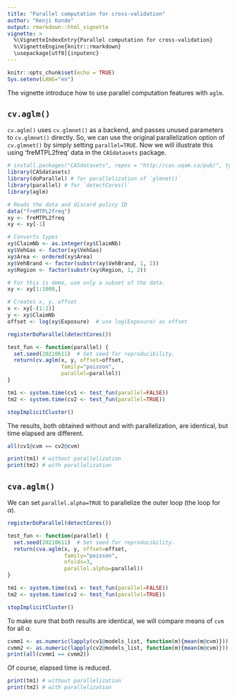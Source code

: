 ```yaml
---
title: "Parallel computation for cross-validation"
author: "Kenji Kondo"
output: rmarkdown::html_vignette
vignette: >
  %\VignetteIndexEntry{Parallel computation for cross-validation}
  %\VignetteEngine{knitr::rmarkdown}
  \usepackage[utf8]{inputenc}
---
```


```r
knitr::opts_chunk$set(echo = TRUE)
Sys.setenv(LANG="en")
```

The vignette introduce how to use parallel computation features with `aglm`.


## `cv.aglm()`

`cv.aglm()` uses `cv.glmnet()` as a backend, and passes unused parameters to `cv.glmnet()` directly.
So, we can use the original parallelization option of `cv.glmnet()` by simply setting `parallel=TRUE`.
Now we will illustrate this using 'freMTPL2freq' data in the `CASdatasets` package.


```r
# install.packages("CASdatasets", repos = "http://cas.uqam.ca/pub/", type="source")
library(CASdatasets)
library(doParallel) # for parallelization of `glmnet()`
library(parallel) # for `detectCores()`
library(aglm)

# Reads the data and discard policy ID
data("freMTPL2freq")
xy <- freMTPL2freq
xy <- xy[-1]

# Converts types
xy$ClaimNb <- as.integer(xy$ClaimNb)
xy$VehGas <- factor(xy$VehGas)
xy$Area <- ordered(xy$Area)
xy$VehBrand <- factor(substr(xy$VehBrand, 1, 2))
xy$Region <- factor(substr(xy$Region, 1, 2))

# For this is demo, use only a subset of the data.
xy <- xy[1:1000,]

# Creates x, y, offset
x <- xy[-(1:2)]
y <- xy$ClaimNb
offset <- log(xy$Exposure)  # use log(Exposure) as offset

registerDoParallel(detectCores())

test_fun <- function(parallel) {
  set.seed(20210611)  # Set seed for reproducibility.
  return(cv.aglm(x, y, offset=offset,
                 family="poisson",
                 parallel=parallel))
}

tm1 <- system.time(cv1 <- test_fun(parallel=FALSE))
tm2 <- system.time(cv2 <- test_fun(parallel=TRUE))

stopImplicitCluster()
```

The results, both obtained without and with parallelization, are identical, but time elapsed are different.

```r
all(cv1@cvm == cv2@cvm)

print(tm1) # without parallelization
print(tm2) # with parallelization
```


## `cva.aglm()`

We can set `parallel.alpha=TRUE` to parallelize the outer loop (the loop for $\alpha$).

```r
registerDoParallel(detectCores())

test_fun <- function(parallel) {
  set.seed(20210611)  # Set seed for reproducibility.
  return(cva.aglm(x, y, offset=offset,
                  family="poisson",
                  nfolds=3,
                  parallel.alpha=parallel))
}

tm1 <- system.time(cv1 <- test_fun(parallel=FALSE))
tm2 <- system.time(cv2 <- test_fun(parallel=TRUE))

stopImplicitCluster()
```

To make sure that both results are identical, we will compare means of `cvm` for all $\alpha$.

```r
cvmm1 <- as.numeric(lapply(cv1@models_list, function(m){mean(m@cvm)}))
cvmm2 <- as.numeric(lapply(cv2@models_list, function(m){mean(m@cvm)}))
print(all(cvmm1 == cvmm2))
```

Of course, elapsed time is reduced.

```r
print(tm1) # without parallelization
print(tm2) # with parallelization
```
